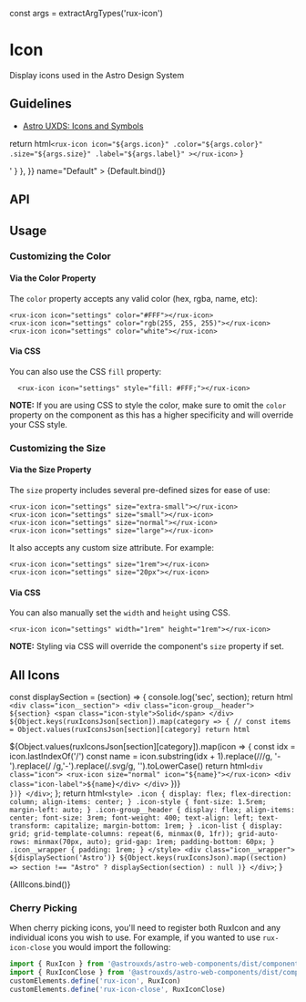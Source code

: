 const args = extractArgTypes('rux-icon')

<Meta
    title="Components/Icons"
    component="rux-icon"
    argTypes={args}
/>


# Icon

Display icons used in the Astro Design System

## Guidelines

-   [Astro UXDS: Icons and Symbols](https://astrouxds.com/ui-components/icons-and-symbols)

  return html`
    <rux-icon
      icon="${args.icon}"
      .color="${args.color}"
      .size="${args.size}"
      .label="${args.label}"
    ></rux-icon>
  `
}

<Canvas>
    <Story
        args={{
          icon: "satellite-transmit",
          size: "normal"
        }}
        parameters={{
            docs: { source: { code: '<rux-icon size="normal" icon="satellite-transmit"></rux-icon>' } },
        }}
        name="Default"
    >
        {Default.bind()}
    </Story>
</Canvas>

## API

<ArgsTable of="rux-icon"/>

## Usage

### Customizing the Color

#### Via the Color Property

The `color` property accepts any valid color (hex, rgba, name, etc):

```
<rux-icon icon="settings" color="#FFF"></rux-icon>
<rux-icon icon="settings" color="rgb(255, 255, 255)"></rux-icon>
<rux-icon icon="settings" color="white"></rux-icon>
```

#### Via CSS

You can also use the CSS `fill` property:

```
  <rux-icon icon="settings" style="fill: #FFF;"></rux-icon>
```

**NOTE:** If you are using CSS to style the color, make sure to omit the `color` property on the component as this has a higher specificity and will override your CSS style.

### Customizing the Size

#### Via the Size Property

The `size` property includes several pre-defined sizes for ease of use:
```
<rux-icon icon="settings" size="extra-small"></rux-icon>
<rux-icon icon="settings" size="small"></rux-icon>
<rux-icon icon="settings" size="normal"></rux-icon>
<rux-icon icon="settings" size="large"></rux-icon>
```

It also accepts any custom size attribute. For example:
```
<rux-icon icon="settings" size="1rem"></rux-icon>
<rux-icon icon="settings" size="20px"></rux-icon>
```

#### Via CSS

You can also manually set the `width` and `height` using CSS.
```
<rux-icon icon="settings" width="1rem" height="1rem"></rux-icon>
```

**NOTE:** Styling via CSS will override the component's `size` property if set.

## All Icons

  const displaySection = (section) => {
    console.log('sec', section);
    return html`
      <div class="icon__section">
        <div class="icon-group__header">
        ${section}
        <span class="icon-style">Solid</span>
        </div>
      ${Object.keys(ruxIconsJson[section]).map(category => {
        // const items = Object.values(ruxIconsJson[section][category]
        return html`
          <div>
            <div class="icon-list">
            ${Object.values(ruxIconsJson[section][category]).map(icon => {
                const idx = icon.lastIndexOf('/')
                const name = icon.substring(idx + 1).replace(/\//g, '-').replace(/ /g,'-').replace(/.svg/g, '').toLowerCase()
              return html`
              <div class="icon">
                <rux-icon size="normal" icon="${name}"></rux-icon>
                <div class="icon-label">${name}</div>
              </div>
              `
            })}
            </div>
          <div>
        `
      })}
      </div>
    `;
  };
  return html`
    <style>
    .icon {
      display: flex;
      flex-direction: column;
      align-items: center;
    }
    .icon-style {
      font-size: 1.5rem;
      margin-left: auto;
    }
    .icon-group__header {
      display: flex;
      align-items: center;
      font-size: 3rem;
      font-weight: 400;
      text-align: left;
      text-transform: capitalize;
      margin-bottom: 1rem;
    }
    .icon-list {
      display: grid;
      grid-template-columns: repeat(6, minmax(0, 1fr));
      grid-auto-rows: minmax(70px, auto);
      grid-gap: 1rem;
      padding-bottom: 60px;
    }
    .icon__wrapper {
      padding: 1rem;
    }
    </style>
    <div class="icon__wrapper">
      ${displaySection('Astro')}
      ${Object.keys(ruxIconsJson).map((section) =>
        section !== "Astro" ? displaySection(section) : null
      )}
    </div>
  `;
}

<Canvas>
    <Story
        args={{
          size: 'normal',
        }}
        name="All Icons"
    >
        {AllIcons.bind()}
    </Story>
</Canvas>

### Cherry Picking

When cherry picking icons, you'll need to register both RuxIcon and any individual icons you wish to use.
For example, if you wanted to use `rux-icon-close` you would import the following:

```js
import { RuxIcon } from '@astrouxds/astro-web-components/dist/components/rux-icon'
import { RuxIconClose } from '@astrouxds/astro-web-components/dist/components/rux-icon-close'
customElements.define('rux-icon', RuxIcon)
customElements.define('rux-icon-close', RuxIconClose)
```
